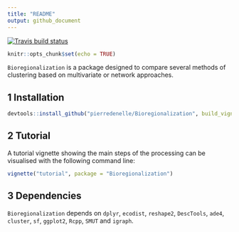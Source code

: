 ```yaml
---
title: "README"
output: github_document
---
```


[![Travis build status](https://travis-ci.org/pierredenelle/Bioregionalization.svg?branch=master)](https://travis-ci.org/pierredenelle/Bioregionalization)

```r
knitr::opts_chunk$set(echo = TRUE)
```

`Bioregionalization` is a package designed to compare several methods of clustering based on multivariate or network approaches.

## 1 Installation

```r
devtools::install_github("pierredenelle/Bioregionalization", build_vignettes = TRUE)
```

## 2 Tutorial

A tutorial vignette showing the main steps of the processing can be visualised with the following command line:

```r
vignette("tutorial", package = "Bioregionalization")
```

## 3 Dependencies
`Bioregionalization` depends on `dplyr`, `ecodist`, `reshape2`, `DescTools`,
`ade4`, `cluster`, `sf`, `ggplot2`, `Rcpp`, `SMUT` and `igraph`.

